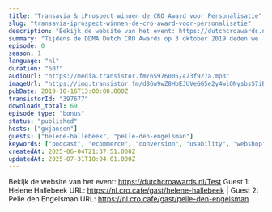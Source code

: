 ```yaml
---
title: "Transavia & iProspect winnen de CRO Award voor Personalisatie"
slug: "transavia-iprospect-winnen-de-cro-award-voor-personalisatie"
description: "Bekijk de website van het event: https://dutchcroawards.nl/Test Guest 1: Helene Hallebeek URL: https://nl.cro.cafe/gast/helene-hallebeek | Guest 2: Pelle den Engelsman URL: https://nl.cro.cafe/gast/pelle-den-engelsman"
summary: "Tijdens de DDMA Dutch CRO Awards op 3 oktober 2019 deden we live verslag vanaf het event.\r\n\r\nIn dit onderdeel spreken we met Transavia over hun award winst!"
episode: 0
season: 1
language: "nl"
duration: "607"
audioUrl: "https://media.transistor.fm/65976005/473f927a.mp3"
imageUrl: "https://img.transistor.fm/d86w9wZ8HbEJUVeGG5e2y4wlONysbsS7iBMOgGX8wps/rs:fill:0:0:1/w:1400/h:1400/q:60/mb:500000/aHR0cHM6Ly9pbWct/dXBsb2FkLXByb2R1/Y3Rpb24udHJhbnNp/c3Rvci5mbS9jNWJk/NGI4M2Q5YTkwMTll/NDE5ODdhYzAzMjc1/ZjUyMS5qcGVn.webp"
pubDate: 2019-10-16T13:00:00.000Z
transistorId: "397677"
downloads_total: 69
episode_type: "bonus"
status: "published"
hosts: ["gxjansen"]
guests: ["helene-hallebeek", "pelle-den-engelsman"]
keywords: ["podcast", "ecommerce", "conversion", "usability", "webshop", "english"]
createdAt: 2025-06-04T21:37:51.000Z
updatedAt: 2025-07-31T18:04:01.000Z
---
```


Bekijk de website van het event: https://dutchcroawards.nl/Test Guest 1: Helene Hallebeek URL: https://nl.cro.cafe/gast/helene-hallebeek | Guest 2: Pelle den Engelsman URL: https://nl.cro.cafe/gast/pelle-den-engelsman
